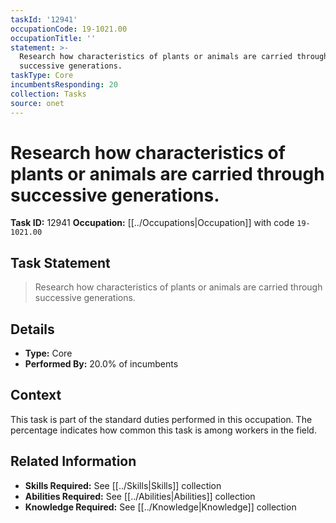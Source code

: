 ```yaml
---
taskId: '12941'
occupationCode: 19-1021.00
occupationTitle: ''
statement: >-
  Research how characteristics of plants or animals are carried through
  successive generations.
taskType: Core
incumbentsResponding: 20
collection: Tasks
source: onet
---
```

# Research how characteristics of plants or animals are carried through successive generations.

**Task ID:** 12941
**Occupation:** [[../Occupations|Occupation]] with code `19-1021.00`

## Task Statement

> Research how characteristics of plants or animals are carried through successive generations.

## Details

- **Type:** Core
- **Performed By:** 20.0% of incumbents

## Context

This task is part of the standard duties performed in this occupation. The percentage indicates how common this task is among workers in the field.

## Related Information

- **Skills Required:** See [[../Skills|Skills]] collection
- **Abilities Required:** See [[../Abilities|Abilities]] collection
- **Knowledge Required:** See [[../Knowledge|Knowledge]] collection
